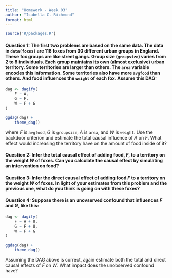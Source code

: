```yaml
---
title: "Homework - Week 03"
author: "Isabella C. Richmond"
format: html
---
```


```r
source('R/packages.R')
```

#### Question 1: The first two problems are based on the same data. The data in `data(foxes)` are 116 foxes from 30 different urban groups in England. These fox groups are like street gangs. Group size (`groupsize`) varies from 2 to 8 individuals. Each group maintains its own (almost exclusive) urban territory. Some territories are larger than others. The `area` variable encodes this information. Some territories also have more `avgfood` than others. And food influences the `weight` of each fox. Assume this DAG:

```r
dag <- dagify(
    F ~ A,
    G ~ F,
    W ~ F + G
)

ggdag(dag) +
    theme_dag()
```

where *F* is `avgfood`, *G* is `groupsize`, *A* is `area`, and *W* is `weight`. Use the backdoor criterion and estimate the total causal influence of *A* on *F*. What effect would increasing the territory have on the amount of food inside of it?






#### Question 2: Infer the **total** causal effect of adding food, *F*, to a territory on the weight *W* of foxes. Can you calculate the causal effect by simulating an intervention on food?






#### Question 3: Infer the **direct** causal effect of adding food *F* to a territory on the weight *W* of foxes. In light of your estimates from this problem and the previous one, what do you think is going on with these foxes?





#### Question 4: Suppose there is an unovserved confound that influences *F* and *G*, like this: 

```r
dag <- dagify(
    F ~ A + U,
    G ~ F + U,
    W ~ F + G
)

ggdag(dag) +
    theme_dag()
```

Assuming the DAG above is correct, again estimate both the total and direct causal effects of *F* on *W*. What impact does the unobserved confound have?







